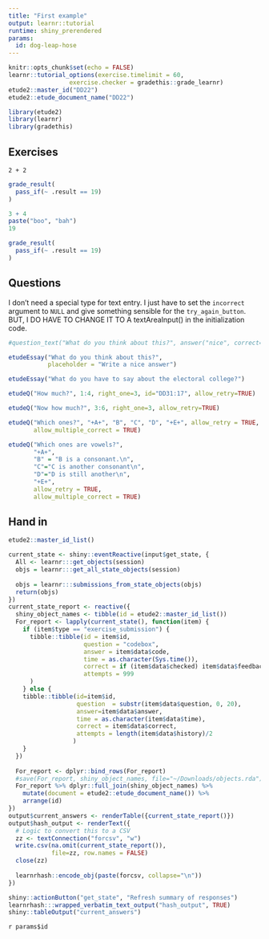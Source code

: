 ```yaml
---
title: "First example"
output: learnr::tutorial
runtime: shiny_prerendered
params:
  id: dog-leap-hose
---
```


```r
knitr::opts_chunk$set(echo = FALSE)
learnr::tutorial_options(exercise.timelimit = 60, 
                 exercise.checker = gradethis::grade_learnr)
etude2::master_id("DD22")
etude2::etude_document_name("DD22")
```

```r
library(etude2)
library(learnr)
library(gradethis)
```

## Exercises

```t
2 + 2
```

```r
grade_result(
  pass_if(~ .result == 19)
)
```

```r
3 + 4
paste("boo", "bah")
19
```

```r
grade_result(
  pass_if(~ .result == 19)
)
```

## Questions

I don't need a special type for text entry. I just have to set the `incorrect` argument to `NULL` and give something sensible for the `try_again_button`. BUT, I DO HAVE TO CHANGE IT TO A textAreaInput() in the initialization code.

```r
#question_text("What do you think about this?", answer("nice", correct=TRUE), allow_retry=TRUE, incorrect=NULL, try_again_button = "Edit answer.", placeholder = "Write a nice essay, please!")
```


```r
etudeEssay("What do you think about this?",
           placeholder = "Write a nice answer")
```


```r
etudeEssay("What do you have to say about the electoral college?")
```

```r
etudeQ("How much?", 1:4, right_one=3, id="DD31:17", allow_retry=TRUE)
```

```r
etudeQ("Now how much?", 3:6, right_one=3, allow_retry=TRUE)
```

```r
etudeQ("Which ones?", "+A+", "B", "C", "D", "+E+", allow_retry = TRUE,
       allow_multiple_correct = TRUE)
```

```r
etudeQ("Which ones are vowels?", 
       "+A+", 
       "B" = "B is a consonant.\n", 
       "C"="C is another consonant\n", 
       "D"="D is still another\n", 
       "+E+", 
       allow_retry = TRUE,
       allow_multiple_correct = TRUE)
```

## Hand in

```r
etude2::master_id_list()
```


```r
current_state <- shiny::eventReactive(input$get_state, {
  All <- learnr:::get_objects(session)
  objs = learnr:::get_all_state_objects(session)
  
  objs = learnr:::submissions_from_state_objects(objs)
  return(objs)
})
current_state_report <- reactive({
  shiny_object_names <- tibble(id = etude2::master_id_list())
  For_report <- lapply(current_state(), function(item) {
    if (item$type == "exercise_submission") {
      tibble::tibble(id = item$id, 
                     question = "codebox",
                     answer = item$data$code,
                     time = as.character(Sys.time()), 
                     correct = if (item$data$checked) item$data$feedback$correct else FALSE,
                     attempts = 999
      )
    } else {
    tibble::tibble(id=item$id, 
                   question  = substr(item$data$question, 0, 20),
                   answer=item$data$answer,
                   time = as.character(item$data$time),
                   correct = item$data$correct,
                   attempts = length(item$data$history)/2
                  )
    }
  })
  
  For_report <- dplyr::bind_rows(For_report) 
  #save(For_report, shiny_object_names, file="~/Downloads/objects.rda")
  For_report %>% dplyr::full_join(shiny_object_names) %>%
    mutate(document = etude2::etude_document_name()) %>%
    arrange(id)
})
output$current_answers <- renderTable({current_state_report()})
output$hash_output <- renderText({
  # Logic to convert this to a CSV
  zz <- textConnection("forcsv", "w")
  write.csv(na.omit(current_state_report()), 
            file=zz, row.names = FALSE)
  close(zz)
  
  learnrhash::encode_obj(paste(forcsv, collapse="\n"))
})
```

```r
shiny::actionButton("get_state", "Refresh summary of responses")
learnrhash:::wrapped_verbatim_text_output("hash_output", TRUE)
shiny::tableOutput("current_answers")
```





`r params$id`

